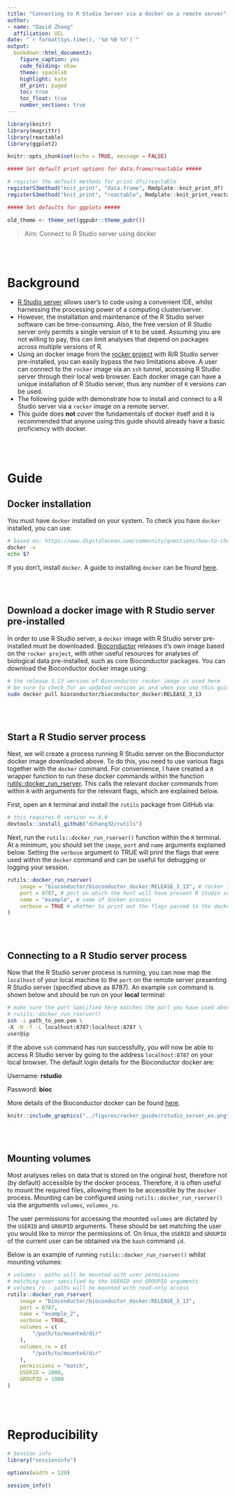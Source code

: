 ```yaml
---
title: "Connecting to R Studio Server via a docker on a remote server"
author: 
- name: "David Zhang"
  affiliation: UCL
date: "`r format(Sys.time(), '%d %B %Y')`"
output: 
  bookdown::html_document2:
    figure_caption: yes
    code_folding: show
    theme: spacelab
    highlight: kate
    df_print: paged
    toc: true
    toc_float: true
    number_sections: true
---
```


```r

library(knitr)
library(magrittr)
library(reactable)
library(ggplot2)

knitr::opts_chunk$set(echo = TRUE, message = FALSE)

##### Set default print options for data.frame/reactable #####

# register the default methods for print dfs/reactable
registerS3method("knit_print", "data.frame", Rmdplate::knit_print_df)
registerS3method("knit_print", "reactable", Rmdplate::knit_print_reactable)

##### Set defaults for ggplots #####

old_theme <- theme_set(ggpubr::theme_pubr())
```

> Aim: Connect to R Studio server using docker

<br><br>

# Background

- [R Studio server](https://www.rstudio.com/products/rstudio/download-server/) allows user's to code using a convenient IDE, whilst harnessing the processing power of a computing cluster/server. 
- However, the installation and maintenance of the R Studio server software can be time-consuming. Also, the free version of R Studio server only permits a single version of `R` to be used. Assuming you are not willing to pay, this can limit analyses that depend on packages across multiple versions of R. 
- Using an docker image from the [rocker project](https://hub.docker.com/r/rocker/rstudio) with R/R Studio server pre-installed, you can easily bypass the two limitations above. A user can connect to the `rocker` image via an `ssh` tunnel, accessing R Studio server through their local web browser. Each docker image can have a unique installation of R Studio server, thus any number of `R` versions can be used. 
- The following guide with demonstrate how to install and connect to a R Studio server via a `rocker` image on a remote server. 
- This guide does **not** cover the fundamentals of docker itself and it is recommended that anyone using this guide should already have a basic proficiency with docker.  

<br><br>

# Guide

## Docker installation

You must have `docker` installed on your system. To check you have `docker` installed, you can use: 

```bash

# based on: https://www.digitalocean.com/community/questions/how-to-check-for-docker-installation
docker -v
echo $?

```

If you don't, install `docker`. A guide to installing `docker` can be found [here](https://www.digitalocean.com/community/tutorials/how-to-install-and-use-docker-on-ubuntu-18-04).

<br><br>

## Download a docker image with R Studio server pre-installed

In order to use R Studio server, a `docker` image with R Studio server pre-installed must be downloaded. [Bioconductor](https://www.bioconductor.org/help/docker/) releases it's own image based on the `rocker project`, with other useful resources for analyses of biological data pre-installed, such as core Bioconductor packages. You can download the Bioconductor docker image using:

```bash

# the release 3.13 version of Bioconductor rocker image is used here
# be sure to check for an updated version as and when you use this guide
sudo docker pull bioconductor/bioconductor_docker:RELEASE_3_13

```

<br><br>

## Start a R Studio server process 

Next, we will create a process running R Studio server on the Bioconductor docker image downloaded above. To do this, you need to use various flags together with the `docker` command. For convenience, I have created a `R` wrapper function to run these docker commands within the function [rutils::docker_run_rserver](https://github.com/dzhang32/rutils/blob/master/R/docker_shell.R). This calls the relevant docker commands from within `R` with arguments for the relevant flags, which are explained below. 

First, open an `R` terminal and install the `rutils` package from GitHub via:

```r

# this requires R version >= 4.0
devtools::install_github("dzhang32/rutils")
```

Next, run the `rutils::docker_run_rserver()` function within the `R` terminal. At a minimum, you should set the `image`, `port` and `name` arguments explained below. Setting the `verbose` argument to TRUE will print the flags that were used within the `docker` command and can be useful for debugging or logging your session. 

```r

rutils::docker_run_rserver(
    image = "bioconductor/bioconductor_docker:RELEASE_3_13", # rocker image
    port = 8787, # port on which the host will have present R Studio server
    name = "example", # name of docker process
    verbose = TRUE # whether to print out the flags passed to the docker command
)
```

<br><br>

## Connecting to a R Studio server process

Now that the R Studio server process is running, you can now map the `localhost` of your local machine to the `port` on the remote server presenting R Studio server (specified above as 8787). An example `ssh` command is shown below and should be run on your **local** terminal: 

```bash

# make sure the port specified here matches the port you have used above in 
# rutils::docker_run_rserver()
ssh -i path_to_pem.pem \
-X -N -f -L localhost:8787:localhost:8787 \
user@ip

```

If the above `ssh` command has run successfully, you will now be able to access R Studio server by going to the address `localhost:8787` on your local browser. The default login details for the Bioconductor docker are:

Username: **rstudio**

Password: **bioc**

More details of the Bioconductor docker can be found [here](https://www.bioconductor.org/help/docker/).

```r

knitr::include_graphics("../figures/rocker_guide/rstudio_server_ex.png")
```

<br><br>

## Mounting volumes 

Most analyses relies on data that is stored on the original host, therefore not (by default) accessible by the docker process. Therefore, it is often useful to mount the required files, allowing them to be accessible by the `docker` process. Mounting can be configured using `rutils::docker_run_rserver()` via the arguments `volumes`, `volumes_ro`. 

The user permissions for accessing the mounted `volumes` are dictated by the `USERID` and `GROUPID` arguments. These should be set matching the user you would like to mirror the permissions of. On linux, the `USERID` and `GROUPID` of the current user can be obtained via the `bash` command `id`. 

Below is an example of running `rutils::docker_run_rserver()` whilst mounting volumes: 

```r

# volumes - paths will be mounted with user permissions
# matching user specified by the USERID and GROUPID arguments
# volumes_ro - paths will be mounted with read-only access
rutils::docker_run_rserver(
    image = "bioconductor/bioconductor_docker:RELEASE_3_13",
    port = 8787,
    name = "example_2",
    verbose = TRUE,
    volumes = c(
        "/path/to/mounted/dir"
    ),
    volumes_ro = c(
        "/path/to/mounted/dir"
    ),
    permissions = "match",
    USERID = 1000,
    GROUPID = 1000
)
```

<br><br>

# Reproducibility

```r

# Session info
library("sessioninfo")

options(width = 120)

session_info()
```

